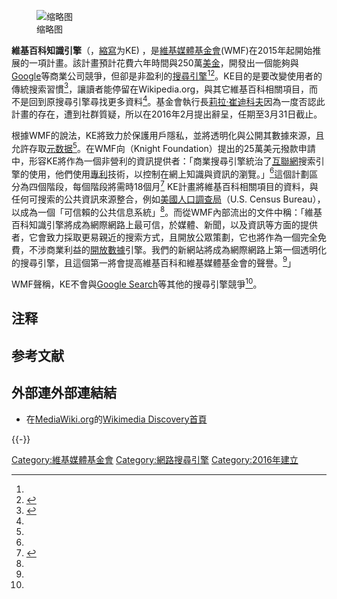 {{NoteTA|G1=IT}}
{{命名}}
<!-- Reason for Being and Development -->
[[File:Wikipedia_Search_April_2015.png|缩略图]]

'''維基百科知識引擎'''{{NoteTag|目前並無官方中文名，此為直譯。}}（{{lang-en|Knowledge Engine by Wikipedia}}，[[縮寫|縮寫]]为KE)
，是[[維基媒體基金會|維基媒體基金會]](WMF)在2015年起開始推展的一項計畫。該計畫預計花費六年時間與250萬[[美金|美金]]，開發出一個能夠與[[Google|Google]]等商業公司競爭，但卻是非盈利的[[搜尋引擎|搜尋引擎]]<ref name="Koebler2016" /><ref name="Mishra2016">{{cite news|first=Sudhir|last=Mishra|title=Knowledge Engine – Wikipedia is working on a transparent search engine|url=http://techcresendo.com/2016/02/17/knowledge-engine-wikipedia-is-working-on-a-transparent-search-engine/|work=techcresendo|date=February 17, 2016|access-date=2016-06-03|archive-url=https://web.archive.org/web/20160221202013/http://techcresendo.com/2016/02/17/knowledge-engine-wikipedia-is-working-on-a-transparent-search-engine/|archive-date=2016-02-21|dead-url=yes}}</ref>。KE目的是要改變使用者的傳統搜索習慣<ref name="Matt McGee">{{cite news |first = Matt |last = McGee |title = Wikimedia Foundation Secures $250,000 Grant For Search Engine Development |url = http://searchengineland.com/wikimedia-foundation-secures-250000-grant-for-search-engine-development-242544 |accessdate = 2016-06-03 |agency = Newsweek |date = 2016-02-15 |language = en |archive-date = 2016-05-23 |archive-url = https://web.archive.org/web/20160523004937/http://searchengineland.com/wikimedia-foundation-secures-250000-grant-for-search-engine-development-242544 |dead-url = no }}</ref>，讓讀者能停留在Wikipedia.org，與其它維基百科相關項目，而不是回到原搜尋引擎尋找更多資料<ref name="Matt McGee" />。基金會執行長[[莉拉·崔迪科夫|莉拉·崔迪科夫]]因為一度否認此計畫的存在，遭到社群質疑，所以在2016年2月提出辭呈，任期至3月31日截止。

根據WMF的說法，KE將致力於保護用戶隱私，並將透明化與公開其數據來源，且允許存取[[元数据|元数据]]<ref name="Singh2016" />。在WMF向{{le|奈特基金會|Knight Foundation}}（Knight Foundation）提出的25萬美元撥款申請中，形容KE將作為一個非營利的資訊提供者：「商業搜尋引擎統治了[[互聯網|互聯網]]搜索引擎的使用，他們使用[[專利|專利]]技術，以控制在網上知識與資訊的瀏覽。」<ref name="Cuthbertson2016" />這個計劃區分為四個階段，每個階段將需時18個月<ref name="Chris Crum">{{cite news |first=Chris |last=Crum |title=Wikimedia Works On Search Improvements, Says It's Not Competing with Google [Updated] |url=http://www.webpronews.com/knowledge-engine-wikipedia-works-on-new-search-engine-2016-02/ |accessdate=2016-06-03 |agency=WebProNews |date=2016-02-15 |language=en |archive-url=https://web.archive.org/web/20160703174727/http://www.webpronews.com/knowledge-engine-wikipedia-works-on-new-search-engine-2016-02/ |archive-date=2016-07-03 |dead-url=yes }}</ref>
<!-- Function and purpose -->
KE計畫將維基百科相關項目的資料，與任何可搜索的公共資訊來源整合，例如[[美國人口調查局|美國人口調查局]]（U.S. Census Bureau），以成為一個「可信賴的公共信息系統」<ref name=Cuthbertson2016/>。而從WMF內部流出的文件中稱：「維基百科知識引擎將成為網際網路上最可信，於媒體、新聞，以及資訊等方面的提供者，它會致力採取更易親近的搜索方式，且開放公眾策劃，它也將作為一個完全免費，不涉商業利益的[[開放數據|開放數據]]引擎。我們的新網站將成為網際網路上第一個透明化的搜尋引擎，且這個第一將會提高維基百科和維基媒體基金會的聲譽。<ref name="Koebler2016" />」

WMF聲稱，KE不會與[[Google_Search|Google Search]]等其他的搜尋引擎競爭<ref name="Cuthbertson2016" />。 

== 注释 ==
{{NoteFoot}}

== 参考文献 ==
{{Reflist
|colwidth = 30em
|refs =
<ref name="Koebler2016">{{cite news |url=https://motherboard.vice.com/read/wikipedias-secret-google-competitor-search-engine-is-tearing-it-apart |title=The Secret Search Engine Tearing Wikipedia Apart |last=Koebler |first=Jason |date=February 16, 2016 |work=[[Vice_(magazine)#Website|Vice]] |accessdate=2016-06-03 |archive-date=2016-12-16 |archive-url=https://web.archive.org/web/20161216072523/https://motherboard.vice.com/read/wikipedias-secret-google-competitor-search-engine-is-tearing-it-apart |dead-url=no }}</ref>

<ref name="Cuthbertson2016">{{cite news |first=Anthony |last=Cuthbertson |title=Wikipedia Takes on Google with New 'Transparent' Search Engine |url=http://www.newsweek.com/wikipedia-takes-google-new-transparent-search-engine-427028 |work=[[Newsweek|Newsweek]] |date=February 16, 2016 |accessdate=2016-06-03 |archive-date=2016-02-16 |archive-url=https://web.archive.org/web/20160216191140/http://www.newsweek.com/wikipedia-takes-google-new-transparent-search-engine-427028 |dead-url=no }}</ref>

<ref name="Singh2016">{{cite news |first=Manish |last=Singh |title=Wikipedia's Upcoming Search Engine to Rival Google; Offer Full Transparency |url=http://gadgets.ndtv.com/internet/news/wikipedias-upcoming-search-engine-to-rival-google-offer-full-transparency-803053 |work=Gadgets 360 |date=February 16, 2016 |accessdate=2016-06-03 |archive-date=2016-02-16 |archive-url=https://web.archive.org/web/20160216181343/http://gadgets.ndtv.com/internet/news/wikipedias-upcoming-search-engine-to-rival-google-offer-full-transparency-803053 |dead-url=no }}</ref>
}}

== 外部連外部連結結 ==
{{Commons category|Knowledge Engine by Wikipedia}}
* {{en}}在[[MediaWiki|MediaWiki.org]]的[https://www.mediawiki.org/wiki/Wikimedia_Discovery Wikimedia Discovery首頁] {{Wayback|url=https://www.mediawiki.org/wiki/Wikimedia_Discovery |date=20160326071030 }}

{{-}}
{{维基媒体项目}}

[[Category:維基媒體基金會|Category:維基媒體基金會]]
[[Category:網路搜尋引擎|Category:網路搜尋引擎]]
[[Category:2016年建立|Category:2016年建立]]